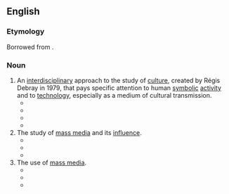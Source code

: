 ==English==
{{wikipedia}}

===Etymology===
Borrowed from {{bor|en|fr|médiologie}}.

===Noun===
{{en-noun|~|mediologies}}

# An [[interdisciplinary]] approach to the study of [[culture]], created by Régis Debray in 1979, that pays specific attention to human [[symbolic]] [[activity]] and to [[technology]], especially as a medium of cultural transmission.
#* {{quote-book|year=2007|title=The Columbia History of Twentieth-century French Thought |author=Lawrence D. Kritzman, ‎Brian J. Reilly, ‎M. B. DeBevoise |page=289|lang=en |ISBN=0231107900|passage=What '''mediology''' wishes to bring to light is the way in which something serves as a ''medium'', and the often unperceived complexities that go with it, looking back over the long term (from the birth of writing) without being overly concerned with present-day media (even if certain mediologists are prepared to consider these).}}
#* {{quote-book|year=2009|title=Deleuze/Guattari & ecology |author=Bernd Herzogenrath |page=11|lang=en |ISBN=0230527442|passage=Against the background of the radically constructivist '''mediologies''' of Vilem Flusser and Niklas Luhmann, Berressem argues that Deleuze's radical philosophy allows for a fundamental realignment of the ecological notions of the environment and the medium.}}
#* {{quote-book|year=2013|title=Encyclopedia of Modern French Thought |author=Christopher John Murray |page=158|lang=en |ISBN=1135455643|passage='''Mediology''' is interdisciplinary by nature and, therefore, unstable and constantly defining new avenues of inquiry that reveal the mechanisms of history itself.}}
#* {{quote-book|year=2013 |title=Modern French Visual Theory: A Critical Reader |author=Nigel Saint, ‎Andy Stafford |page=151|lang=en |ISBN=|passage=It would be, were it not for the powers attributed to '''mediology''', which Debray defines as a battle against a marked Western tendency, 'la coupure de l'esthétique' [the split between aesthetics and technology] (ibid.: 163).}}
# The study of [[mass media]] and its [[influence]].
#* {{quote-book|year=1978 |title=Altro Polo |author=|page=114|lang=en |ISBN=0909798826|passage=I do not believe any mass '''mediology''' can predict the effect of a mass media message.}}
#* {{quote-book|year=2006|title=Communication for Social Change Anthology|author=Alfonso Gumucio Dagron, ‎Thomas Tufte |page=|lang=en |ISBN=0977035794|passage=There was no media research in the strict sense during this period. '''Mediology''' did not yet exist.}}
#* {{quote-book|year=2016 |title=Romantic Mediations: Media Theory and British Romanticism |author=Andrew Burkett |page=17|lang=en |ISBN=1438463278|passage=Throughout the chapters that follow, I focus on the centrality and significance of contemporary media theory to understanding nineteenth-century British literary, scientific, and technological production and thus concentrate my attention on Romantic '''mediologies''' as opposed to inspecting perhaps more eminent or familiar critical or theoretical paradigms like Romantic book history and print culture, studies of Romantic reading publics, investigations of nineteenth-century periodical culture, or Tomanticism and the digital humanities.}}
# The use of [[mass media]].
#* {{quote-book|year=2001 |title=Jihad vs. McWorld: Terrorism's Challenge to Democracy |author=Benjamin Barber |page=84|lang=en |ISBN=0345383044|passage=It is everywhere visible in hard data about four key elements of that culture: film. television, books, and theme parks. But it is not limited to such elements, for they are but pieces of a mesmerizing global '''mediology''' that suffuses consciousness everywhere.}}
#* {{quote-book|year=2015 |title=Archives of the Insensible: Of War, Photopolitics, and Dead Memory|author=Allen Feldman |page=|lang=en |ISBN=022627733X|passage=The Hegelian master, for all his violence and terror, still requires literature, names, memory, and readerships—in other words, the public sphere. Such Hegelian '''mediologies''' are radically evacuated and removed from all living supports of translation, witnessing, and transmission in the war to end all wars, whose focal attack surfaces are the organic and living substrates of transmissible names, including those that support the nomenclature of war itself.}}
#* {{quote-book|year=2015 |title=Philosophy of Emerging Media|author=Juliet Floyd, ‎James E. Katz |page=|lang=en |ISBN=0190260769|passage=If, following Nietzsche, the real world has become a fairy tale and there are no facts, only interpretations, then '''mediology''' becomes ontology, the media construct reality, in agreement not only with Baudrillard, who regarded the Gulf War as a pure media invention, but also with Karl Rove, who famously believed that imperial power is capable of constructing reality.}}